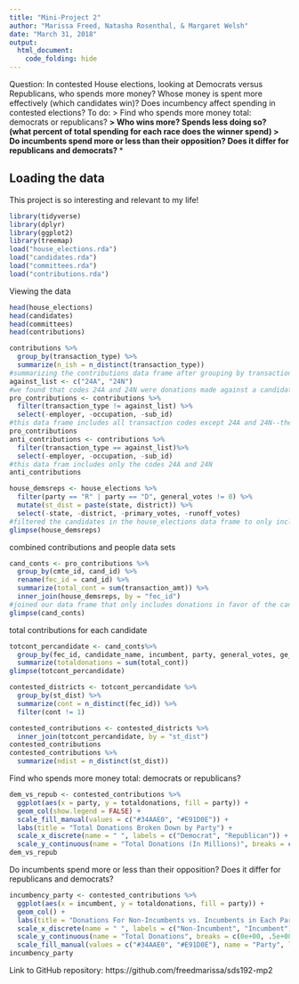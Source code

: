```yaml
---
title: "Mini-Project 2"
author: "Marissa Freed, Natasha Rosenthal, & Margaret Welsh"
date: "March 31, 2018"
output: 
  html_document:
    code_folding: hide
---
```


Question: In contested House elections, looking at Democrats versus Republicans, who spends more money? Whose money is spent more effectively (which candidates win)? 
Does incumbency affect spending in contested elections?
To do: 
> Find who spends more money total: democrats or republicans? **
> Who wins more? Spends less doing so? (what percent of total spending for each race does the winner spend)
> Do incumbents spend more or less than their opposition? Does it differ for republicans and democrats? ***

## Loading the data
This project is so interesting and relevant to my life!

```r
library(tidyverse)
library(dplyr)
library(ggplot2)
library(treemap)
load("house_elections.rda")
load("candidates.rda")
load("committees.rda")
load("contributions.rda")
```
Viewing the data
```r
head(house_elections)
head(candidates)
head(committees)
head(contributions)
```

```r
contributions %>%
  group_by(transaction_type) %>%
  summarize(n_ish = n_distinct(transaction_type))
#summarizing the contributions data frame after grouping by transaction_type so that we could see which types were included in the data
against_list <- c("24A", "24N")
#we found that codes 24A and 24N were donations made against a candidate
pro_contributions <- contributions %>%
  filter(transaction_type != against_list) %>%
  select(-employer, -occupation, -sub_id)
#this data frame includes all transaction codes except 24A and 24N--the "against_list".
pro_contributions
anti_contributions <- contributions %>%
  filter(transaction_type == against_list)%>%
  select(-employer, -occupation, -sub_id)
#this data fram includes only the codes 24A and 24N
anti_contributions
```

```r
house_demsreps <- house_elections %>%
  filter(party == "R" | party == "D", general_votes != 0) %>%
  mutate(st_dist = paste(state, district)) %>%
  select(-state, -district, -primary_votes, -runoff_votes) 
#filtered the candidates in the house_elections data frame to only include Republican and Democrat candidates, and those did not have 0 votes in the general election
glimpse(house_demsreps)
```

combined contributions and people data sets
```r
cand_conts <- pro_contributions %>%
  group_by(cmte_id, cand_id) %>%
  rename(fec_id = cand_id) %>%
  summarize(total_cont = sum(transaction_amt)) %>%
  inner_join(house_demsreps, by = "fec_id")
#joined our data frame that only includes donations in favor of the candidate with our data frame that only includes Republican & Democratic candidates
glimpse(cand_conts)
```

total contributions for each candidate
```r
totcont_percandidate <- cand_conts%>%
  group_by(fec_id, candidate_name, incumbent, party, general_votes, ge_winner, st_dist) %>%
  summarize(totaldonations = sum(total_cont))
glimpse(totcont_percandidate)
```

```r
contested_districts <- totcont_percandidate %>%
  group_by(st_dist) %>%
  summarize(cont = n_distinct(fec_id)) %>%
  filter(cont != 1)

contested_contributions <- contested_districts %>%
  inner_join(totcont_percandidate, by = "st_dist")
contested_contributions
contested_contributions %>%
  summarize(ndist = n_distinct(st_dist))
```

Find who spends more money total: democrats or republicans?

```r
dem_vs_repub <- contested_contributions %>%
  ggplot(aes(x = party, y = totaldonations, fill = party)) +
  geom_col(show.legend = FALSE) +
  scale_fill_manual(values = c("#34AAE0", "#E91D0E")) +
  labs(title = "Total Donations Broken Down by Party") +
  scale_x_discrete(name = " ", labels = c("Democrat", "Republican")) +
  scale_y_continuous(name = "Total Donations (In Millions)", breaks = c(0e+00, .5e+08, 1e+08, 1.5e+08, 2e+08, 2.5e+08), labels = c("$0", "$50", "$100", "$150", "$200", "$250"))
dem_vs_repub
```

Do incumbents spend more or less than their opposition? Does it differ for republicans and democrats?

```r
incumbency_party <- contested_contributions %>%
  ggplot(aes(x = incumbent, y = totaldonations, fill = party)) +
  geom_col() +
  labs(title = "Donations For Non-Incumbents vs. Incumbents in Each Party") +
  scale_x_discrete(name = " ", labels = c("Non-Incumbent", "Incumbent")) +
  scale_y_continuous(name = "Total Donations", breaks = c(0e+00, .5e+08, 1e+08, 1.5e+08, 2e+08, 2.5e+08, 3e+08, 3.5e+08), labels = c("$0", "$50", "$100", "$150", "$200", "$250", "$300", "$350")) +
  scale_fill_manual(values = c("#34AAE0", "#E91D0E"), name = "Party", labels = c("Democrat", "Republican"))
incumbency_party
```




Link to GitHub repository:
https://github.com/freedmarissa/sds192-mp2